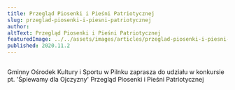 ```yaml
---
title: Przegląd Piosenki i Pieśni Patriotycznej
slug: przeglad-piosenki-i-piesni-patriotycznej
author:
altText: Przegląd Piosenki i Pieśni Patriotycznej
featuredImage: ../../assets/images/articles/przeglad-piosenki-i-piesni-patriotycznej.jpg
published: 2020.11.2
---
```


##
Gminny Ośrodek Kultury i Sportu w Pilnku zaprasza do udziału w konkursie pt. 'Śpiewamy dla Ojczyzny' Przegląd Piosenki i Pieśni Patriotycznej